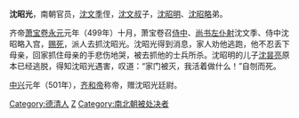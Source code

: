 '''沈昭光'''{{BD|5世纪||499年|12月11日|catIdx=S}}，南朝官员，[[沈文季|沈文季]]侄，[[沈文叔|沈文叔]]子，[[沈昭明|沈昭明]]、[[沈昭略|沈昭略]]弟。

齐帝[[萧宝卷|萧宝卷]][[永元_(南朝齐)|永元]]元年（499年）十月，萧宝卷召[[侍中|侍中]]、[[尚书左仆射|尚书左仆射]]沈文季、侍中沈昭略入宫，[[赐死|赐死]]，派人去抓沈昭光。沈昭光得到消息，家人劝他逃跑，他不忍丢下母亲，回家抓住母亲的手悲伤地哭，被去抓他的士兵所杀。沈昭明的儿子[[沈昙亮|沈昙亮]]原本已经逃脱，得知沈昭光遇害，叹道：“家门被灭，我活着做什么！”自刎而死。

[[中兴_(南齐)|中兴]]元年（501年），[[齐和帝|齐和帝]]称帝，赠沈昭光廷尉。

{{DEFAULTSORT:S}}
[[Category:德清人|Category:德清人]]
[[Category:沈姓|Z]]
[[Category:南北朝被处决者|Category:南北朝被处决者]]